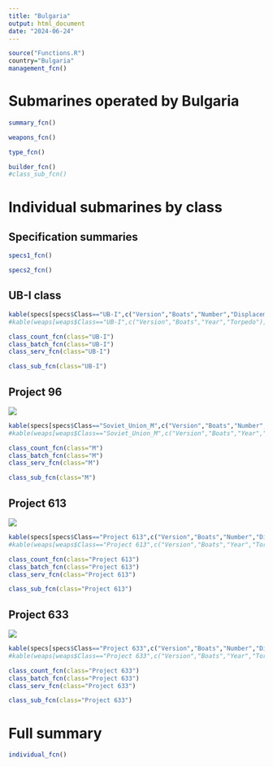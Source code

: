 ```yaml
---
title: "Bulgaria"
output: html_document
date: "2024-06-24"
---
```


```r
source("Functions.R")
country="Bulgaria"
management_fcn()
```

# Submarines operated by Bulgaria

```r
summary_fcn()
```

```r
weapons_fcn()
```

```r
type_fcn()
```

```r
builder_fcn()
#class_sub_fcn()
```

# Individual submarines by class

## Specification summaries

```r
specs1_fcn()
```

```r
specs2_fcn()
```

## UB-I class

```r
kable(specs[specs$Class=="UB-I",c("Version","Boats","Number","Displacement","Propulsion","Power","Fuel","Speed","Range","Depth")])
#kable(weaps[weaps$Class=="UB-I",c("Version","Boats","Year","Torpedo")])
```

```r
class_count_fcn(class="UB-I")
class_batch_fcn(class="UB-I")
class_serv_fcn(class="UB-I")
```

```r
class_sub_fcn(class="UB-I")
```

## Project 96

![](http://www.shipbucket.com/drawings/9153/file)

```r
kable(specs[specs$Class=="Soviet_Union_M",c("Version","Boats","Number","Displacement","Propulsion","Power","Fuel","Speed","Range","Depth")])
#kable(weaps[weaps$Class=="Soviet_Union_M",c("Version","Boats","Year","Torpedo")])
```

```r
class_count_fcn(class="M")
class_batch_fcn(class="M")
class_serv_fcn(class="M")
```

```r
class_sub_fcn(class="M")
```

## Project 613

![](http://www.shipbucket.com/drawings/9157/file)

```r
kable(specs[specs$Class=="Project 613",c("Version","Boats","Number","Displacement","Propulsion","Power","Fuel","Speed","Range","Depth")])
#kable(weaps[weaps$Class=="Project 613",c("Version","Boats","Year","Torpedo")])
```

```r
class_count_fcn(class="Project 613")
class_batch_fcn(class="Project 613")
class_serv_fcn(class="Project 613")
```

```r
class_sub_fcn(class="Project 613")
```

## Project 633

![](http://www.shipbucket.com/drawings/9236/file)

```r
kable(specs[specs$Class=="Project 633",c("Version","Boats","Number","Displacement","Propulsion","Power","Fuel","Speed","Range","Depth")])
#kable(weaps[weaps$Class=="Project 633",c("Version","Boats","Year","Torpedo")])
```

```r
class_count_fcn(class="Project 633")
class_batch_fcn(class="Project 633")
class_serv_fcn(class="Project 633")
```

```r
class_sub_fcn(class="Project 633")
```

# Full summary

```r
individual_fcn()
```
